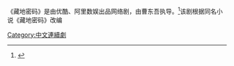 {{电视节目信息框
| 名称 = 藏地密码
| 英文名称 =  
| 图片 =  
| 图说 = 
| 分类 = 
| 標語 = 
| 原创者 = 
| 编剧 = 曹东吾
| 导演 = [[曹东吾|曹东吾]]<br /> 
| 演出 = [[何润东|何润东]]<br />[[李纯|李纯]]<br />[[范世錡|范世錡]]<br />[[牟星|牟星]] 
| 配音 = 
| 旁白 = 
| 片头曲 = 
| 片尾曲 = 
| 插曲 =
| 宣传曲 = 
| 国家 = {{CHNML}}
| 语言 = [[普通话|普通话]]
| 季数 = 
| 集數 =  
| 每集列表 = 
| 制片人 = 
| 执行制片 = 
| 制作公司 = 
| 总监制    =  
| 剪辑 =  
| 拍摄地 =
| 摄影 = 
| 每集長 = 約40分鐘
| 首播国家 = 
| 电视网 = [[优酷|优酷]]
| 集數0 = 
| 视频制式 =
| 音频制式 =
| 开始 =  
| 结束 = 
| 电视网1 =  
| 开始1 = 
| 结束1 = 
| 前作 = 
| 续作 =  
| 相关剧集 = 
| 官方网站 = 
| imdb_id =  
}}

《藏地密码》是由优酷、阿里数娱出品网络剧，由曹东吾执导。<ref>{{Cite web|title=阿里数娱《藏地密码》开机 何润东开启神秘藏地之旅--人民网娱乐频道--人民网|url=http://ent.people.com.cn/n/2015/0928/c1012-27643845.html|access-date=2020-11-08|website=ent.people.com.cn}}</ref>该剧根据同名小说《藏地密码》改编

[[Category:中文連續劇|Category:中文連續劇]]